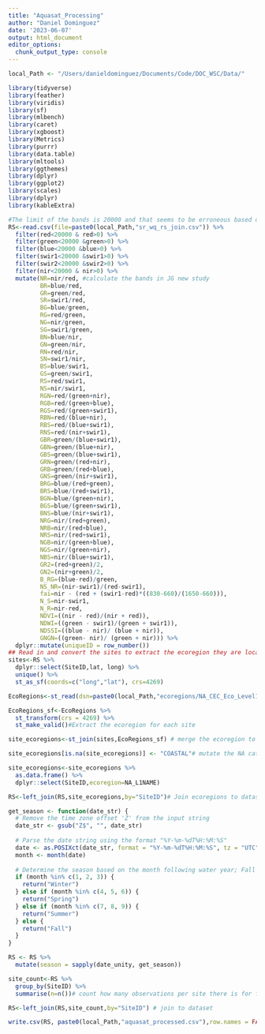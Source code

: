 ```yaml
---
title: "Aquasat_Processing"
author: "Daniel Dominguez"
date: '2023-06-07'
output: html_document
editor_options: 
  chunk_output_type: console
---
```


```r
local_Path <- "/Users/danieldominguez/Documents/Code/DOC_WSC/Data/"

```


```r
library(tidyverse)
library(feather)
library(viridis)
library(sf)
library(mlbench)
library(caret)
library(xgboost)
library(Metrics)
library(purrr)
library(data.table)
library(mltools)
library(ggthemes)
library(dplyr)
library(ggplot2)
library(scales)
library(dplyr)
library(kableExtra)
```


```r
#The limit of the bands is 20000 and that seems to be erroneous based on other measurments in those bands will explore further removing for now.
RS<-read.csv(file=paste0(local_Path,"sr_wq_rs_join.csv")) %>% 
  filter(red<20000 & red>0) %>% 
  filter(green<20000 &green>0) %>% 
  filter(blue<20000 &blue>0) %>% 
  filter(swir1<20000 &swir1>0) %>% 
  filter(swir2<20000 &swir2>0) %>% 
  filter(nir<20000 & nir>0) %>% 
  mutate(NR=nir/red, #calculate the bands in JG new study
         BR=blue/red,
         GR=green/red,
         SR=swir1/red,
         BG=blue/green,
         RG=red/green,
         NG=nir/green,
         SG=swir1/green,
         BN=blue/nir,
         GN=green/nir,
         RN=red/nir,
         SN=swir1/nir,
         BS=blue/swir1,
         GS=green/swir1,
         RS=red/swir1,
         NS=nir/swir1,
         RGN=red/(green+nir),
         RGB=red/(green+blue),
         RGS=red/(green+swir1),
         RBN=red/(blue+nir),
         RBS=red/(blue+swir1),
         RNS=red/(nir+swir1),
         GBR=green/(blue+swir1),
         GBN=green/(blue+nir),
         GBS=green/(blue+swir1),
         GRN=green/(red+nir),
         GRB=green/(red+blue),
         GNS=green/(nir+swir1),
         BRG=blue/(red+green),
         BRS=blue/(red+swir1),
         BGN=blue/(green+nir),
         BGS=blue/(green+swir1),
         BNS=blue/(nir+swir1),
         NRG=nir/(red+green),
         NRB=nir/(red+blue),
         NRS=nir/(red+swir1),
         NGB=nir/(green+blue),
         NGS=nir/(green+nir),
         NBS=nir/(blue+swir1),
         GR2=(red+green)/2,
         GN2=(nir+green)/2,
         B_RG=(blue-red)/green,
         NS_NR=(nir-swir1)/(red-swir1),
         fai=nir - (red + (swir1-red)*((830-660)/(1650-660))),
         N_S=nir-swir1,
         N_R=nir-red,
         NDVI=((nir - red)/(nir + red)),
         NDWI=((green - swir1)/(green + swir1)),
         NDSSI=((blue - nir)/ (blue + nir)),
         GNGN=((green- nir)/ (green + nir))) %>% 
  dplyr::mutate(uniqueID = row_number())
## Read in and convert the sites to extract the ecoregion they are located in
sites<-RS %>% 
  dplyr::select(SiteID,lat, long) %>%  
  unique() %>% 
  st_as_sf(coords=c("long","lat"), crs=4269) 

EcoRegions<-st_read(dsn=paste0(local_Path,"ecoregions/NA_CEC_Eco_Level1.shp")) #Load ecoregions

EcoRegions_sf<-EcoRegions %>% 
  st_transform(crs = 4269) %>% 
  st_make_valid()#Extract the ecoregion for each site

```

```r

site_ecoregions<-st_join(sites,EcoRegions_sf) # merge the ecoregion to dataset

site_ecoregions[is.na(site_ecoregions)] <- "COASTAL"# mutate the NA category that is sites along the coastline to Coastal for ecoregion grouping

site_ecoregions<-site_ecoregions %>% 
  as.data.frame() %>% 
  dplyr::select(SiteID,ecoregion=NA_L1NAME)

RS<-left_join(RS,site_ecoregions,by="SiteID")# Join ecoregions to dataset
```

```r
get_season <- function(date_str) {
  # Remove the time zone offset 'Z' from the input string
  date_str <- gsub("Z$", "", date_str)
  
  # Parse the date string using the format "%Y-%m-%dT%H:%M:%S"
  date <- as.POSIXct(date_str, format = "%Y-%m-%dT%H:%M:%S", tz = "UTC")
  month <- month(date)
  
  # Determine the season based on the month following water year; Fall October-December and so on
  if (month %in% c(1, 2, 3)) {
    return("Winter")
  } else if (month %in% c(4, 5, 6)) {
    return("Spring")
  } else if (month %in% c(7, 8, 9)) {
    return("Summer")
  } else {
    return("Fall")
  }
}

```

```r
RS <- RS %>%
  mutate(season = sapply(date_unity, get_season))
```


```r
site_count<-RS %>% 
  group_by(SiteID) %>% 
  summarise(n=n())# count how many observations per site there is for filtering later

RS<-left_join(RS,site_count,by="SiteID") # join to dataset

write.csv(RS, paste0(local_Path,"aquasat_processed.csv"),row.names = FALSE)
```

